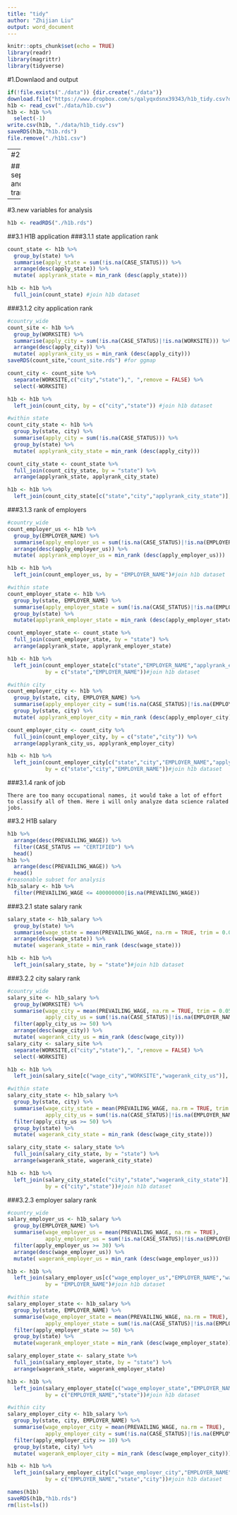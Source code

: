 ```yaml
---
title: "tidy"
author: "Zhijian Liu"
output: word_document
---
```


```r
knitr::opts_chunk$set(echo = TRUE)
library(readr)
library(magrittr)
library(tidyverse)

```

#1.Downlaod and output
```r
if(!file.exists("./data")) {dir.create("./data")}
download.file("https://www.dropbox.com/s/qalyqxdsnx39343/h1b_tidy.csv?dl=1", destfile = "./h1b1.csv", mode = "wb")
h1b <- read_csv("./data/h1b.csv")
h1b <- h1b %>%
  select(-1)
write.csv(h1b, "./data/h1b_tidy.csv")
saveRDS(h1b,"h1b.rds")
file.remove("./h1b1.csv")
```
---
#2.Tidy
```r
h1b <- readRDS("./h1b.rds")
```
##2.1wrong worksite
###2.1.1wrong format, start with "#"
```r
h1b1 <- h1b
#detect
h1b1 %>%
  filter(str_detect(h1b1$WORKSITE, "#")) %>%
  select(WORKSITE) %>%
  unlist() %>%
  unname() %>%
  head()
#replace test
h1b1$WORKSITE <- str_replace(h1b1$WORKSITE, ".*#.*,","unknown,")
#test
sum(str_detect(h1b1$WORKSITE, "#"))
sum(str_detect(h1b$WORKSITE, "#"))
#replace 
h1b$WORKSITE <- str_replace(h1b$WORKSITE, ".*#.*,","unknown,")
```
###2.1.2with digit
```r
#detect
h1b %>%
  filter(str_detect(h1b1$WORKSITE, "\\d")) %>%
  select(WORKSITE) %>%
  unlist() %>%
  unname() %>%
  head()
#replace test
h1b1$WORKSITE <- str_replace(h1b1$WORKSITE, ".*\\d.*,","unknown,")
#test
sum(str_detect(h1b1$WORKSITE, "\\d"))
sum(str_detect(h1b$WORKSITE, "\\d"))
#replace 
h1b$WORKSITE <- str_replace(h1b$WORKSITE, ".*\\d.*,","unknown,")
```
###2.1.3only state, no city, start with ","
```r
#detect
h1b %>%
  filter(str_detect(h1b1$WORKSITE, "^,")) %>%
  select(WORKSITE) %>%
  unlist() %>%
  unname()
#replace test
h1b1$WORKSITE <- str_replace(h1b1$WORKSITE, "^,","unknown,")
#test
sum(str_detect(h1b1$WORKSITE, "^,"))
sum(str_detect(h1b$WORKSITE, "^,"))
#replace 
h1b$WORKSITE <- str_replace(h1b$WORKSITE, "^,","unknown,")
```
```r
saveRDS(h1b,"h1b.rds")
rm(list=ls())
```

##2.2 seperate and transfer
```r
h1b <- readRDS("./h1b.rds")
```
###2.2.1 seperate and transfer unknown city
```r
#seperate "WORKSITE"" into "city"" and "state"
h1b <- h1b %>%
  separate(WORKSITE,c("city","state"),", ",remove = FALSE)
#detect "unknow"
h1b %>%
  filter(city == "unknown") %>%
  head()
#replace "unkown" with NA
h1b$city[h1b$city == "unknown"] <- NA 
#test
sum(is.na(h1b$city))
h1b %>%
  filter(city == "unknown") %>%
  nrow()
```
###2.2.2 transfer unknown WORKSITE
```r
#detect "unknow"
h1b %>%
  filter(str_detect(h1b$WORKSITE, ".*unknown.*,.*")) %>%
  nrow()
#replace "unkown" with NA
h1b$WORKSITE <- gsub(".*unknown.*,.*", NA, h1b$WORKSITE)
#test
sum(is.na(h1b$WORKSITE))
h1b %>%
  filter(str_detect(h1b$WORKSITE, ".*unknown.*,.*")) %>%
  nrow()
```
```r
saveRDS(h1b,"h1b.rds")
rm(list=ls())
```

---
#3.new variables for analysis
```r
h1b <- readRDS("./h1b.rds")
```
##3.1 H1B application
###3.1.1 state application rank
```r
count_state <- h1b %>%
  group_by(state) %>%
  summarise(apply_state = sum(!is.na(CASE_STATUS))) %>%
  arrange(desc(apply_state)) %>%
  mutate( applyrank_state = min_rank (desc(apply_state)))

h1b <- h1b %>%
  full_join(count_state) #join h1b dataset
```
###3.1.2 city application rank
```r
#country_wide
count_site <- h1b %>%
  group_by(WORKSITE) %>%
  summarise(apply_city = sum(!is.na(CASE_STATUS)|!is.na(WORKSITE))) %>%
  arrange(desc(apply_city)) %>%
  mutate( applyrank_city_us = min_rank (desc(apply_city)))
saveRDS(count_site,"count_site.rds") #for ggmap

count_city <- count_site %>%
  separate(WORKSITE,c("city","state"),", ",remove = FALSE) %>%
  select(-WORKSITE)

h1b <- h1b %>%
  left_join(count_city, by = c("city","state")) #join h1b dataset

#within state
count_city_state <- h1b %>%
  group_by(state, city) %>%
  summarise(apply_city = sum(!is.na(CASE_STATUS))) %>%
  group_by(state) %>%
  mutate( applyrank_city_state = min_rank (desc(apply_city)))

count_city_state <- count_state %>% 
  full_join(count_city_state, by = "state") %>%
  arrange(applyrank_state, applyrank_city_state)

h1b <- h1b %>%
  left_join(count_city_state[c("state","city","applyrank_city_state")], by = c("city","state"))#join h1b dataset
```
###3.1.3 rank of employers
```r
#country_wide
count_employer_us <- h1b %>%
  group_by(EMPLOYER_NAME) %>%
  summarise(apply_employer_us = sum(!is.na(CASE_STATUS)|!is.na(EMPLOYER_NAME))) %>%
  arrange(desc(apply_employer_us)) %>%
  mutate( applyrank_employer_us = min_rank (desc(apply_employer_us)))

h1b <- h1b %>%
  left_join(count_employer_us, by = "EMPLOYER_NAME")#join h1b dataset

#within state
count_employer_state <- h1b %>%
  group_by(state, EMPLOYER_NAME) %>%
  summarise(apply_employer_state = sum(!is.na(CASE_STATUS)|!is.na(EMPLOYER_NAME))) %>%
  group_by(state) %>%
  mutate(applyrank_employer_state = min_rank (desc(apply_employer_state)))

count_employer_state <- count_state %>% 
  full_join(count_employer_state, by = "state") %>%
  arrange(applyrank_state, applyrank_employer_state) 

h1b <- h1b %>%
  left_join(count_employer_state[c("state","EMPLOYER_NAME","applyrank_employer_state","apply_employer_state")],
            by = c("state","EMPLOYER_NAME"))#join h1b dataset

#within city
count_employer_city <- h1b %>%
  group_by(state, city, EMPLOYER_NAME) %>%
  summarise(apply_employer_city = sum(!is.na(CASE_STATUS)|!is.na(EMPLOYER_NAME)|!is.na(city))) %>%
  group_by(state, city) %>%
  mutate( applyrank_employer_city = min_rank (desc(apply_employer_city)))

count_employer_city <- count_city %>% 
  full_join(count_employer_city, by = c("state","city")) %>%
  arrange(applyrank_city_us, applyrank_employer_city) 

h1b <- h1b %>%
  left_join(count_employer_city[c("state","city","EMPLOYER_NAME","apply_employer_city","applyrank_employer_city")],
            by = c("state","city","EMPLOYER_NAME"))#join h1b dataset
```
###3.1.4 rank of job
```
There are too many occupational names, it would take a lot of effort to classify all of them. Here i will only analyze data science ralated jobs.
```

##3.2 H1B salary
```r
h1b %>%
  arrange(desc(PREVAILING_WAGE)) %>%
  filter(CASE_STATUS == "CERTIFIED") %>%
  head()
h1b %>%
  arrange(desc(PREVAILING_WAGE)) %>%
  head()
#reasonable subset for analysis
h1b_salary <- h1b %>%
  filter(PREVAILING_WAGE <= 400000000|is.na(PREVAILING_WAGE))
```
###3.2.1 state salary rank
```r
salary_state <- h1b_salary %>%
  group_by(state) %>%
  summarise(wage_state = mean(PREVAILING_WAGE, na.rm = TRUE, trim = 0.005)) %>% #get rid of extrem value
  arrange(desc(wage_state)) %>%
  mutate( wagerank_state = min_rank (desc(wage_state)))

h1b <- h1b %>%
  left_join(salary_state, by = "state")#join h1b dataset

```
###3.2.2 city salary rank
```r
#country_wide
salary_site <- h1b_salary %>%
  group_by(WORKSITE) %>%
  summarise(wage_city = mean(PREVAILING_WAGE, na.rm = TRUE, trim = 0.05),
            apply_city_us = sum(!is.na(CASE_STATUS)|!is.na(EMPLOYER_NAME))) %>%
  filter(apply_city_us >= 50) %>%
  arrange(desc(wage_city)) %>%
  mutate( wagerank_city_us = min_rank (desc(wage_city)))
salary_city <- salary_site %>%
  separate(WORKSITE,c("city","state"),", ",remove = FALSE) %>%
  select(-WORKSITE)

h1b <- h1b %>%
  left_join(salary_site[c("wage_city","WORKSITE","wagerank_city_us")], by = "WORKSITE")#join h1b dataset

#within state
salary_city_state <- h1b_salary %>%
  group_by(state, city) %>%
  summarise(wage_city_state = mean(PREVAILING_WAGE, na.rm = TRUE, trim = 0.05),
            apply_city_us = sum(!is.na(CASE_STATUS)|!is.na(EMPLOYER_NAME))) %>%
  filter(apply_city_us >= 50) %>%
  group_by(state) %>%
  mutate( wagerank_city_state = min_rank (desc(wage_city_state)))

salary_city_state <- salary_state %>% 
  full_join(salary_city_state, by = "state") %>%
  arrange(wagerank_state, wagerank_city_state) 

h1b <- h1b %>%
  left_join(salary_city_state[c("city","state","wagerank_city_state")], 
            by = c("city","state"))#join h1b dataset

```
###3.2.3 employer salary rank
```r
#country_wide
salary_employer_us <- h1b_salary %>%
  group_by(EMPLOYER_NAME) %>%
  summarise(wage_employer_us = mean(PREVAILING_WAGE, na.rm = TRUE),
            apply_employer_us = sum(!is.na(CASE_STATUS)|!is.na(EMPLOYER_NAME))) %>%
  filter(apply_employer_us >= 30) %>%
  arrange(desc(wage_employer_us)) %>%
  mutate( wagerank_employer_us = min_rank (desc(wage_employer_us)))

h1b <- h1b %>%
  left_join(salary_employer_us[c("wage_employer_us","EMPLOYER_NAME","wagerank_employer_us")], 
            by = "EMPLOYER_NAME")#join h1b dataset

#within state
salary_employer_state <- h1b_salary %>%
  group_by(state, EMPLOYER_NAME) %>%
  summarise(wage_employer_state = mean(PREVAILING_WAGE, na.rm = TRUE),
            apply_employer_state = sum(!is.na(CASE_STATUS)|!is.na(EMPLOYER_NAME))) %>%
  filter(apply_employer_state >= 50) %>%
  group_by(state) %>%
  mutate(wagerank_employer_state = min_rank (desc(wage_employer_state)))

salary_employer_state <- salary_state %>% 
  full_join(salary_employer_state, by = "state") %>%
  arrange(wagerank_state, wagerank_employer_state) 

h1b <- h1b %>%
  left_join(salary_employer_state[c("wage_employer_state","EMPLOYER_NAME","wagerank_employer_state","state")], 
            by = c("EMPLOYER_NAME","state"))#join h1b dataset

#within city
salary_employer_city <- h1b_salary %>%
  group_by(state, city, EMPLOYER_NAME) %>%
  summarise(wage_employer_city = mean(PREVAILING_WAGE, na.rm = TRUE),
            apply_employer_city = sum(!is.na(CASE_STATUS)|!is.na(EMPLOYER_NAME))) %>%
  filter(apply_employer_city >= 10) %>%
  group_by(state, city) %>%
  mutate( wagerank_employer_city = min_rank (desc(wage_employer_city)))

h1b <- h1b %>%
  left_join(salary_employer_city[c("wage_employer_city","EMPLOYER_NAME","wagerank_employer_city","state","city")], 
            by = c("EMPLOYER_NAME","state","city"))#join h1b dataset
```
```r
names(h1b)
saveRDS(h1b,"h1b.rds")
rm(list=ls())
```
